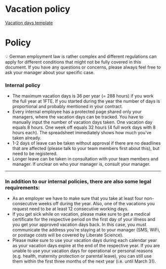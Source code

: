 # Vacation policy

[Vacation days template](https://www.notion.so/Vacation-days-template-13e7d39d312f40b383415058222bd4e5)

# Policy

<aside>
💡 German employment law is rather complex and different regulations can apply for different conditions that might not be fully covered in this document. If you have any questions or concerns, please always feel free to ask your manager about your specific case.

</aside>

### Internal policy

- The maximum vacation days is 36 per year (= 288 hours) if you work the full year at 1FTE. If you started during the year the number of days is proportional and probably mentioned in your contract.
- Every internal employee has a protected page shared only your managers, where the vacation days can be tracked.  You have to manually input the number of vacation days taken. One vacation day equals 8 hours. One week off equals 32 hours (4 full work days with 8 hours each). The spreadsheet immediately shows how much you've taken already.
- 1-2 days of leave can be taken without approval if there are no deadlines that are affected (please talk to your team members first about this), but need to be registered.
- Longer leave can be taken in consultation with your team members and manager. If unclear on who your manager is, consult your manager.

---

### In addition to our internal policies, there are also some legal requirements:

- As an employer we have to make sure that you take at least four non-consecutive weeks off during the year. Also, one of the vacations you request need to be at least 12 consecutive working days.
- If you get sick while on vacation, please make sure to get a medical certificate for the respective period on the first day of your illness and you get your approved vacation days back. In this case, you must communicate the address you're staying at to your manager (SMS, WiFi, or postage costs will be covered by Liberate Science).
- Please make sure to use your vacation days during each calendar year as your vacation days expire at the end of the respective year. If you are unable to use your vacation days for operational or personal reasons (e.g. health, maternity protection or parental leave), you can still use them within the first three months of the next year (i.e. until March 31).